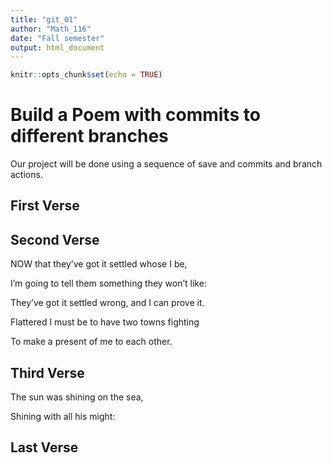 ---
title: "git_01"
author: "Math_116"
date: "Fall semester"
output: html_document
---

```{r setup, include=FALSE}
knitr::opts_chunk$set(echo = TRUE)
```
# Build a Poem with commits to different branches
Our project will be done using a sequence of save and commits and branch actions.
<!-- Do not modify or change any text in "!--" bracketed areas such as this --- these are instructions to
you, if you change any of this the git program will notice it and compromise your git merging strategy !-->

## First Verse 
<!--Put the first five lines of a poem by Lewis Carrol in this section!-->

## Second Verse
<!--Put the first five lines of a poem by Robert Frost here!-->

NOW that they've got it settled whose I be,

I'm going to tell them something they won't like:

They've got it settled wrong, and I can prove it.

Flattered I must be to have two towns fighting

To make a present of me to each other.

## Third Verse
<!--Put the first two verses of The Walrus and the Carpenter here!-->

The sun was shining on the sea,

Shining with all his might:

## Last Verse
<!--Put a short poem of your choice 8-20 lines,here!-->

